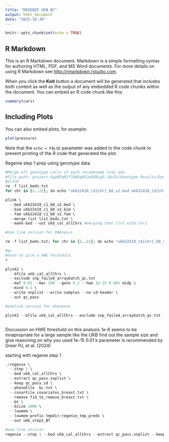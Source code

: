 ```yaml
---
title: "REGENIE UKB_BC"
output: html_document
date: "2025-10-30"
---
```


```r
knitr::opts_chunk$set(echo = TRUE)
```

## R Markdown

This is an R Markdown document. Markdown is a simple formatting syntax for authoring HTML, PDF, and MS Word documents. For more details on using R Markdown see <http://rmarkdown.rstudio.com>.

When you click the **Knit** button a document will be generated that includes both content as well as the output of any embedded R code chunks within the document. You can embed an R code chunk like this:

```r
summary(cars)
```

## Including Plots

You can also embed plots, for example:

```r
plot(pressure)
```

Note that the `echo = FALSE` parameter was added to the code chunk to prevent printing of the R code that generated the plot.


Regenie step 1 prep using genotype data
```r
#Merge all genotype calls of each chromosome into one
#File path: project-GypBPq0Jf7kBGqKGJqVKBjg3:/Bulk/Genotype Results/Genotype calls/
#plink
rm -f list_beds.txt
for chr in {2..22}; do echo "ukb22418_c${chr}_b0_v2.bed ukb22418_c${chr}_b0_v2.bim ukb22418_c${chr}_b0_v2.fam" >> list_beds.txt; done #creating a list with only chr2-22

plink \
  --bed ukb22418_c1_b0_v2.bed \
  --bim ukb22418_c1_b0_v2.bim \
  --fam ukb22418_c1_b0_v2.fam \
  --merge-list list_beds.txt \
  --make-bed --out ukb_cal_allChrs #merging that list with chr1

#one line version for DNAnexus

rm -f list_beds.txt; for chr in {2..22}; do echo "ukb22418_c${chr}_b0_v2.bed ukb22418_c${chr}_b0_v2.bim ukb22418_c${chr}_b0_v2.fam" >> list_beds.txt; done; plink --bed ukb22418_c1_b0_v2.bed --bim ukb22418_c1_b0_v2.bim --fam ukb22418_c1_b0_v2.fam --merge-list list_beds.txt --make-bed --out ukb_cal_allChrs

#qc 
#have to pick a HWE threshold
#

plink2 \
  --bfile ukb_cal_allChrs \
  --exclude snp_failed_arraybatch_qc.txt
  --maf 0.01 --mac 100 --geno 0.1 --hwe 1e-15 0.001 midp \
  --mind 0.1 \
  --write-snplist --write-samples --no-id-header \
  --out qc_pass

#oneline version for dnanexus

plink2 --bfile ukb_cal_allChrs --exclude snp_failed_arraybatch_qc.txt --maf 0.01 --mac 100 --geno 0.1 --hwe 1e-15 0.001 midp --mind 0.1 --write-snplist --write-samples --no-id-header --out qc_pass



```

Discussion on HWE threshold on this analysis
1e-6 seems to be innapropriate for a large sample like the UKB 
find out the sample size and give reasoning on why you used 1e-15 0.01
k parameter is recommended by Greer PJ, et al. (2024)

starting with regenie step 1
```r
./regenie \
  --step 1 \
  --bed ukb_cal_allChrs \
  --extract qc_pass.snplist \
  --keep qc_pass.id \
  --phenoFile  bc.txt \
  --covarFile covariates_breast.txt \
  --remove fid_to_remove_breast.txt \
  --bt \
  --bsize 1000 \
  --lowmem \
  --lowmem-prefix tmpdir/regenie_tmp_preds \
  --out ukb_step1_BT

#one line version 
regenie --step 1 --bed ukb_cal_allChrs --extract qc_pass.snplist --keep qc_pass.id --phenoFile bc.txt --covarFile covariates_breast.txt --remove fid_to_remove_breast.txt --bt --bsize 1000 --lowmem --lowmem-prefix tmpdir/regenie_tmp_preds --out ukb_step1_BT

```


